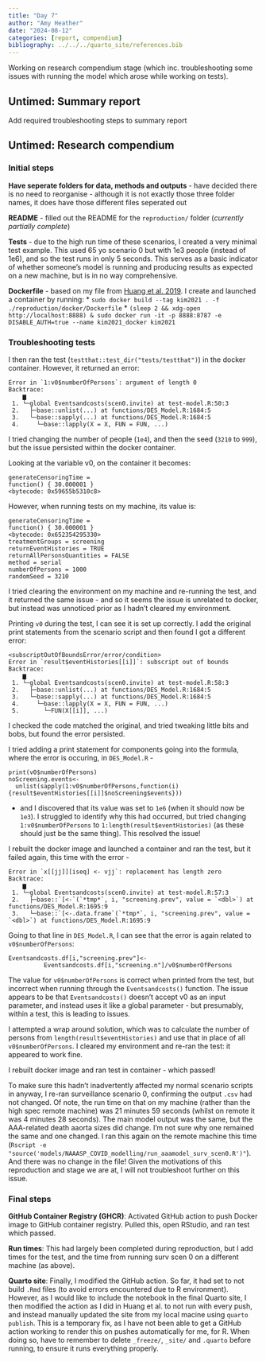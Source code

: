 ```yaml
---
title: "Day 7"
author: "Amy Heather"
date: "2024-08-12"
categories: [report, compendium]
bibliography: ../../../quarto_site/references.bib
---
```


::: {.callout-note}

Working on research compendium stage (which inc. troubleshooting some issues with running the model which arose while working on tests).

:::

## Untimed: Summary report

Add required troubleshooting steps to summary report

## Untimed: Research compendium

### Initial steps

**Have seperate folders for data, methods and outputs** - have decided there is no need to reorganise - although it is not exactly those three folder names, it does have those different files seperated out

**README** - filled out the README for the `reproduction/` folder (*currently partially complete*)

**Tests** - due to the high run time of these scenarios, I created a very minimal test example. This used 65 yo scenario 0 but with 1e3 people (instead of 1e6), and so the test runs in only 5 seconds. This serves as a basic indicator of whether someone's model is running and producing results as expected on a new machine, but is in no way comprehensive.

**Dockerfile** - based on my file from [Huang et al. 2019](https://github.com/pythonhealthdatascience/stars-reproduce-huang-2019/blob/main/reproduction/docker/Dockerfile). I create and launched a container by running:
  * `sudo docker build --tag kim2021 . -f ./reproduction/docker/Dockerfile`
  * `(sleep 2 && xdg-open http://localhost:8888) & sudo docker run -it -p 8888:8787 -e DISABLE_AUTH=true --name kim2021_docker kim2021`

### Troubleshooting tests

I then ran the test (`testthat::test_dir("tests/testthat")`) in the docker container. However, it returned an error:

```
Error in `1:v0$numberOfPersons`: argument of length 0
Backtrace:
    ▆
 1. └─global Eventsandcosts(scen0.invite) at test-model.R:50:3
 2.   ├─base::unlist(...) at functions/DES_Model.R:1684:5
 3.   └─base::sapply(...) at functions/DES_Model.R:1684:5
 4.     └─base::lapply(X = X, FUN = FUN, ...)
```

I tried changing the number of people (`1e4`), and then the seed (`3210` to `999`), but the issue persisted within the docker container.

Looking at the variable v0, on the container it becomes:

```
generateCensoringTime = 
function() { 30.000001 }
<bytecode: 0x59655b5310c8>
```

However, when running tests on my machine, its value is:

```
generateCensoringTime = 
function() { 30.000001 }
<bytecode: 0x652354295330>
treatmentGroups = screening 
returnEventHistories = TRUE 
returnAllPersonsQuantities = FALSE 
method = serial 
numberOfPersons = 1000 
randomSeed = 3210 
```

I tried clearing the environment on my machine and re-running the test, and it returned the same issue - and so it seems the issue is unrelated to docker, but instead was unnoticed prior as I hadn't cleared my environment.

Printing `v0` during the test, I can see it is set up correctly. I add the original print statements from the scenario script and then found I got a different error:

```
<subscriptOutOfBoundsError/error/condition>
Error in `result$eventHistories[[i]]`: subscript out of bounds
Backtrace:
    ▆
 1. └─global Eventsandcosts(scen0.invite) at test-model.R:58:3
 2.   ├─base::unlist(...) at functions/DES_Model.R:1684:5
 3.   └─base::sapply(...) at functions/DES_Model.R:1684:5
 4.     └─base::lapply(X = X, FUN = FUN, ...)
 5.       └─FUN(X[[i]], ...)
```

I checked the code matched the original, and tried tweaking little bits and bobs, but found the error persisted.

I tried adding a print statement for components going into the formula, where the error is occuring, in `DES_Model.R` -

```
print(v0$numberOfPersons)
noScreening.events<-
  unlist(sapply(1:v0$numberOfPersons,function(i){result$eventHistories[[i]]$noScreening$events}))
```

- and I discovered that its value was set to `1e6` (when it should now be `1e3`). I struggled to identify why this had occurred, but tried changing `1:v0$numberOfPersons` to `1:length(result$eventHistories)` (as these should just be the same thing). This resolved the issue!

I rebuilt the docker image and launched a container and ran the test, but it failed again, this time with the error -

```
Error in `x[[jj]][iseq] <- vjj`: replacement has length zero
Backtrace:
    ▆
 1. └─global Eventsandcosts(scen0.invite) at test-model.R:57:3
 2.   ├─base::`[<-`(`*tmp*`, i, "screening.prev", value = `<dbl>`) at functions/DES_Model.R:1695:9
 3.   └─base::`[<-.data.frame`(`*tmp*`, i, "screening.prev", value = `<dbl>`) at functions/DES_Model.R:1695:9
```

Going to that line in `DES_Model.R`, I can see that the error is again related to `v0$numberOfPersons`:

```
Eventsandcosts.df[i,"screening.prev"]<-
          Eventsandcosts.df[i,"screening.n"]/v0$numberOfPersons
```

The value for `v0$numberOfPersons` is correct when printed from the test, but incorrect when running through the `Eventsandcosts()` function. The issue appears to be that `Eventsandcosts()` doesn't accept v0 as an input parameter, and instead uses it like a global parameter - but presumably, within a test, this is leading to issues.

I attempted a wrap around solution, which was to calculate the number of persons from `length(result$eventHistories)` and use that in place of all `v0$numberOfPersons`. I cleared my environment and re-ran the test: it appeared to work fine.

I rebuilt docker image and ran test in container - which passed!

To make sure this hadn't inadvertently affected my normal scenario scripts in anyway, I re-ran surveillance scenario 0, confirming the output `.csv` had not changed. Of note, the run time on that on my machine (rather than the high spec remote machine) was 21 minutes 59 seconds (whilst on remote it was 4 minutes 28 seconds). The main model output was the same, but the AAA-related death aaorta sizes did change. I'm not sure why one remained the same and one changed. I ran this again on the remote machine this time (`Rscript -e "source('models/NAAASP_COVID_modelling/run_aaamodel_surv_scen0.R')"`). And there was no change in the file! Given the motivations of this reproduction and stage we are at, I will not troubleshoot further on this issue.

### Final steps

**GitHub Container Registry (GHCR)**: Activated GitHub action to push Docker image to GitHub container registry. Pulled this, open RStudio, and ran test which passed.

**Run times**: This had largely been completed during reproduction, but I add times for the test, and the time from running surv scen 0 on a different machine (as above).

**Quarto site**: Finally, I modified the GitHub action. So far, it had set to not build `.Rmd` files (to avoid errors encountered due to R environment). However, as I would like to include the notebook in the final Quarto site, I then modified the action as I did in Huang et al. to not run with every push, and instead manually updated the site from my local macine using `quarto publish`. This is a temporary fix, as I have not been able to get a GitHub action working to render this on pushes automatically for me, for R. When doing so, have to remember to delete `_freeze/`, `_site/` and `.quarto` before running, to ensure it runs everything properly.